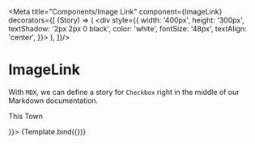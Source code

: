 

<Meta 
  title="Components/Image Link"
  component={ImageLink}  
  decorators={[
    (Story) => (
      <div style={{
        width: '400px',
        height: '300px', 
        textShadow: '2px 2px 0 black',
        color: 'white',
        fontSize: '48px',
        textAlign: 'center',
        }}>
        <Story />
      </div>
    ),
  ]}/>

# ImageLink

With `MDX`, we can define a story for `Checkbox` right in the middle of our
Markdown documentation.


<Canvas>
<Story 
  name="Main Story"
  args={{
    href:"/writing",
    imgSrc: "https://victorjperez.github.io/writing/assets/img/morgantown.jpg",
    children: <p>This Town</p>
  }}>
  {Template.bind({})}
</Story>
</Canvas>

